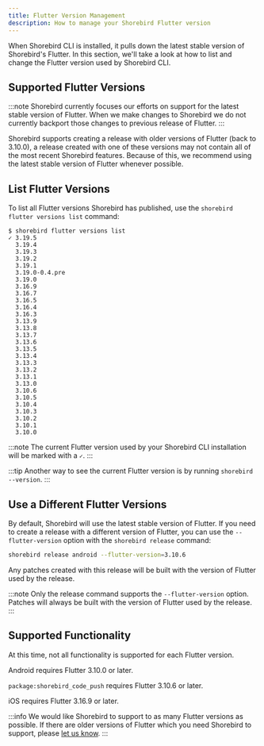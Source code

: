 ```yaml
---
title: Flutter Version Management
description: How to manage your Shorebird Flutter version
---
```


When Shorebird CLI is installed, it pulls down the latest stable version of
Shorebird's Flutter. In this section, we'll take a look at how to list and
change the Flutter version used by Shorebird CLI.

## Supported Flutter Versions

:::note
Shorebird currently focuses our efforts on support for the latest stable version
of Flutter. When we make changes to Shorebird we do not currently backport those
changes to previous release of Flutter.
:::

Shorebird supports creating a release with older versions of Flutter (back to
3.10.0), a release created with one of these versions may not contain all of the
most recent Shorebird features. Because of this, we recommend using the latest
stable version of Flutter whenever possible.

## List Flutter Versions

To list all Flutter versions Shorebird has published, use the
`shorebird flutter versions list` command:

```
$ shorebird flutter versions list
✓ 3.19.5
  3.19.4
  3.19.3
  3.19.2
  3.19.1
  3.19.0-0.4.pre
  3.19.0
  3.16.9
  3.16.7
  3.16.5
  3.16.4
  3.16.3
  3.13.9
  3.13.8
  3.13.7
  3.13.6
  3.13.5
  3.13.4
  3.13.3
  3.13.2
  3.13.1
  3.13.0
  3.10.6
  3.10.5
  3.10.4
  3.10.3
  3.10.2
  3.10.1
  3.10.0

```

:::note
The current Flutter version used by your Shorebird CLI installation will be marked with a `✓`.
:::

:::tip
Another way to see the current Flutter version is by running `shorebird --version`.
:::

## Use a Different Flutter Versions

By default, Shorebird will use the latest stable version of Flutter. If you need
to create a release with a different version of Flutter, you can use the
`--flutter-version` option with the `shorebird release` command:

```sh
shorebird release android --flutter-version=3.10.6
```

Any patches created with this release will be built with the version of Flutter
used by the release.

:::note
Only the release command supports the `--flutter-version` option. Patches will
always be built with the version of Flutter used by the release.
:::

## Supported Functionality

At this time, not all functionality is supported for each Flutter version.

Android requires Flutter 3.10.0 or later.

`package:shorebird_code_push` requires Flutter 3.10.6 or later.

iOS requires Flutter 3.16.9 or later.

:::info
We would like Shorebird to support to as many Flutter versions as possible. If
there are older versions of Flutter which you need Shorebird to support, please
[let us know](https://github.com/shorebirdtech/shorebird/issues/1100).
:::
